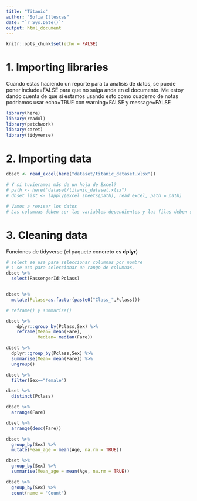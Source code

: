 ```yaml
---
title: "Titanic"
author: "Sofia Illescas"
date: "`r Sys.Date()`"
output: html_document
---
```



```r
knitr::opts_chunk$set(echo = FALSE)
```

# 1. Importing libraries

Cuando estas haciendo un reporte para tu analisis de datos, se puede poner include=FALSE para que no salga anda en el documento. Me estoy dando cuenta de que si estamos usando esto como cuaderno de notas podriamos usar echo=TRUE con warning=FALSE y message=FALSE

```r
library(here)
library(readxl)
library(patchwork)
library(caret)
library(tidyverse)
```

# 2. Importing data

```r

dbset <- read_excel(here("dataset/titanic_dataset.xlsx"))

# Y si tuvieramos más de un hoja de Excel?
# path <- here("dataset/titanic_dataset.xlsx")
# dbset_list <- lapply(excel_sheets(path), read_excel, path = path)

# Vamos a revisar los datos
# Las columnas deben ser las variables dependientes y las filas deben ser observaciones
```


# 3. Cleaning data

Funciones de tidyverse (el paquete concreto es **dplyr**)



```r

# select se usa para seleccionar columnas por nombre
# : se usa para seleccionar un rango de columnas, 
dbset %>%
  select(PassengerId:Pclass)


dbset %>%
  mutate(Pclass=as.factor(paste0("Class_",Pclass)))

# reframe() y summarise()

dbset %>%
    dplyr::group_by(Pclass,Sex) %>%
    reframe(Mean= mean(Fare),
            Median= median(Fare))

dbset %>%
  dplyr::group_by(Pclass,Sex) %>%
  summarise(Mean= mean(Fare)) %>%
  ungroup()

```


```r
dbset %>%
  filter(Sex=="female")

dbset %>%
  distinct(Pclass)

dbset %>%
  arrange(Fare)

dbset %>%
  arrange(desc(Fare))

```


```r
dbset %>%
  group_by(Sex) %>%
  mutate(Mean_age = mean(Age, na.rm = TRUE))

dbset %>%
  group_by(Sex) %>%
  summarise(Mean_age = mean(Age, na.rm = TRUE))

dbset %>%
  group_by(Sex) %>%
  count(name = "Count")

```


```r

```


